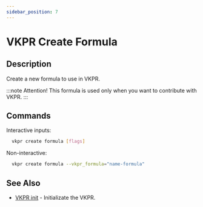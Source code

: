 ```yaml
---
sidebar_position: 7
---
```


# VKPR Create Formula

## Description

Create a new formula to use in VKPR.

:::note Attention!
This formula is used only when you want to contribute with VKPR.
:::

## Commands

Interactive inputs:

```bash
  vkpr create formula [flags]
```

Non-interactive:

```bash
  vkpr create formula --vkpr_formula="name-formula"
```

## See Also

- [VKPR init](/docs/commands/vkpr_init) - Initializate the VKPR.
